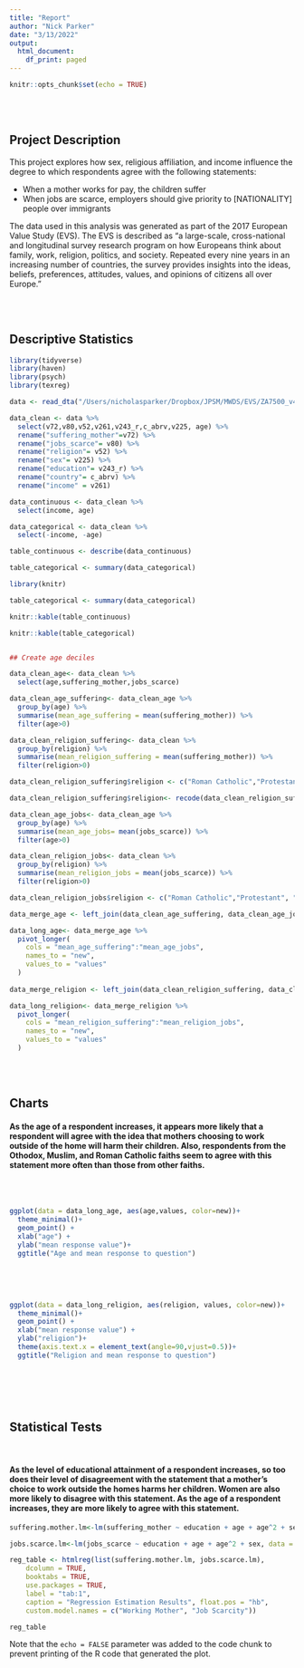 ```yaml
---
title: "Report"
author: "Nick Parker"
date: "3/13/2022"
output:
  html_document:
    df_print: paged
---
```


```r
knitr::opts_chunk$set(echo = TRUE)
```

&nbsp;  
&nbsp;  

## Project Description

This project explores how sex, religious affiliation, and income influence the degree to which respondents agree with the following statements:

- When a mother works for pay, the children suffer
- When jobs are scarce, employers should give priority to [NATIONALITY] people over immigrants

The data used in this analysis was generated as part of the 2017 European Value Study (EVS). The EVS is described as "a large-scale, cross-national and longitudinal survey research program on how Europeans think about family, work, religion, politics, and society. Repeated every nine years in an increasing number of countries, the survey provides insights into the ideas, beliefs, preferences, attitudes, values, and opinions of citizens all over Europe."

&nbsp;  
&nbsp;  

## Descriptive Statistics

```r

library(tidyverse)
library(haven)
library(psych)
library(texreg)

data <- read_dta("/Users/nicholasparker/Dropbox/JPSM/MWDS/EVS/ZA7500_v4-0-0.dta")

data_clean <- data %>%
  select(v72,v80,v52,v261,v243_r,c_abrv,v225, age) %>%
  rename("suffering_mother"=v72) %>%
  rename("jobs_scarce"= v80) %>%
  rename("religion"= v52) %>%
  rename("sex"= v225) %>%
  rename("education"= v243_r) %>%
  rename("country"= c_abrv) %>%
  rename("income" = v261)

```


```r


data_continuous <- data_clean %>%
  select(income, age)

data_categorical <- data_clean %>%
  select(-income, -age)

table_continuous <- describe(data_continuous)

table_categorical <- summary(data_categorical)

library(knitr)

table_categorical <- summary(data_categorical)

knitr::kable(table_continuous)

knitr::kable(table_categorical)


## Create age deciles

data_clean_age<- data_clean %>%
  select(age,suffering_mother,jobs_scarce)

data_clean_age_suffering<- data_clean_age %>%
  group_by(age) %>%
  summarise(mean_age_suffering = mean(suffering_mother)) %>%
  filter(age>0)

data_clean_religion_suffering<- data_clean %>%
  group_by(religion) %>%
  summarise(mean_religion_suffering = mean(suffering_mother)) %>%
  filter(religion>0) 

data_clean_religion_suffering$religion <- c("Roman Catholic","Protestant", "Free Church/Nonconfirmist/Evangelical", "Jew", "Muslim", "Hindu", "Buddhist", "Orthodox", "Other")

data_clean_religion_suffering$religion<- recode(data_clean_religion_suffering$religion,'1'='Roman Catholic')

data_clean_age_jobs<- data_clean_age %>%
  group_by(age) %>%
  summarise(mean_age_jobs= mean(jobs_scarce)) %>%
  filter(age>0)

data_clean_religion_jobs<- data_clean %>%
  group_by(religion) %>%
  summarise(mean_religion_jobs = mean(jobs_scarce)) %>%
  filter(religion>0)   

data_clean_religion_jobs$religion <- c("Roman Catholic","Protestant", "Free Church/Nonconfirmist/Evangelical", "Jew", "Muslim", "Hindu", "Buddhist", "Orthodox", "Other")

data_merge_age <- left_join(data_clean_age_suffering, data_clean_age_jobs, by="age")

data_long_age<- data_merge_age %>% 
  pivot_longer(
    cols = "mean_age_suffering":"mean_age_jobs",
    names_to = "new", 
    values_to = "values"
  )
  
data_merge_religion <- left_join(data_clean_religion_suffering, data_clean_religion_jobs, by="religion")

data_long_religion<- data_merge_religion %>% 
  pivot_longer(
    cols = "mean_religion_suffering":"mean_religion_jobs",
    names_to = "new", 
    values_to = "values"
  )
```
&nbsp;  
&nbsp;  

## Charts

#### As the age of a respondent increases, it appears more likely that a respondent will agree with the idea that mothers choosing to work outside of the home will harm their children. Also, respondents from the Othodox, Muslim, and Roman Catholic faiths seem to agree with this statement more often than those from other faiths.

&nbsp;  
&nbsp;  

```r

ggplot(data = data_long_age, aes(age,values, color=new))+
  theme_minimal()+
  geom_point() +
  xlab("age") +
  ylab("mean response value")+
  ggtitle("Age and mean response to question")



```
&nbsp;  
&nbsp;  


```r

ggplot(data = data_long_religion, aes(religion, values, color=new))+
  theme_minimal()+
  geom_point() +
  xlab("mean response value") +
  ylab("religion")+
  theme(axis.text.x = element_text(angle=90,vjust=0.5))+
  ggtitle("Religion and mean response to question")

  
```

&nbsp;  
&nbsp;  

## Statistical Tests
&nbsp;  

#### As the level of educational attainment of a respondent increases, so too does their level of disagreement with the statement that a mother's choice to work outside the homes harms her children. Women are also more likely to disagree with this statement. As the age of a respondent increases, they are more likely to agree with this statement. 

```r

suffering.mother.lm<-lm(suffering_mother ~ education + age + age^2 + sex, data = data_clean)

jobs.scarce.lm<-lm(jobs_scarce ~ education + age + age^2 + sex, data = data_clean)

reg_table <- htmlreg(list(suffering.mother.lm, jobs.scarce.lm), 
    dcolumn = TRUE, 
    booktabs = TRUE,
    use.packages = TRUE, 
    label = "tab:1", 
    caption = "Regression Estimation Results", float.pos = "hb",
    custom.model.names = c("Working Mother", "Job Scarcity"))

reg_table
```



Note that the `echo = FALSE` parameter was added to the code chunk to prevent printing of the R code that generated the plot.
